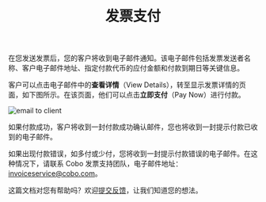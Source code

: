 ﻿---
title: "发票支付"
sidebarTitle: "发票支付"
lang: "zh-hans"
---
在您发送发票后，您的客户将收到电子邮件通知。该电子邮件包括发票发送者名称、客户电子邮件地址、指定付款代币的应付金额和付款到期日等关键信息。

客户可以点击电子邮件中的**查看详情**（View Details），转至显示发票详情的页面，如下图所示。在该页面，他们可以点击**立即支付**（Pay Now）进行付款。

<img src="/en/images/portal-apps/invoicing/pay_an_invoice.png" className="screenshot_full_screen" alt="email to client"/>

如果付款成功，客户将收到一封付款成功确认邮件，您也将收到一封提示付款已收到的电子邮件。

如果出现付款错误，如多付或少付，您将收到一封提示付款错误的电子邮件。在这种情况下，请联系 Cobo 发票支持团队，电子邮件地址：[invoiceservice@cobo.com](mailto:invoiceservice@cobo.com)。

<Tip>这篇文档对您有帮助吗？欢迎[提交反馈](https://forms.zohopublic.com/cobo/form/DocumentFeedbackForm/formperma/QvLOhxJv1_JMsJ-1dleZ8Itb_7rzN-LtgvsDdxosoVI?referrername=manuals)，让我们知道您的想法。</Tip>